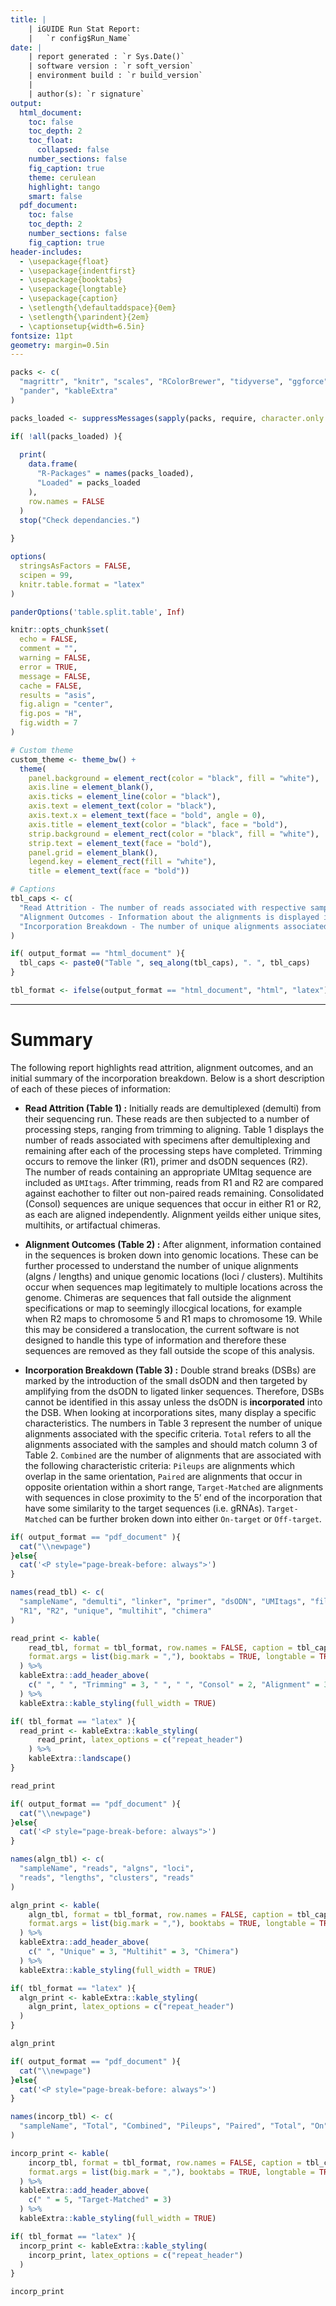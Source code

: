 ```yaml
---
title: |
    | iGUIDE Run Stat Report: 
    |   `r config$Run_Name`
date: |
    | report generated : `r Sys.Date()`
    | software version : `r soft_version`
    | environment build : `r build_version`
    | 
    | author(s): `r signature`
output: 
  html_document:
    toc: false
    toc_depth: 2
    toc_float: 
      collapsed: false
    number_sections: false
    fig_caption: true
    theme: cerulean 
    highlight: tango
    smart: false
  pdf_document:
    toc: false
    toc_depth: 2
    number_sections: false
    fig_caption: true
header-includes: 
  - \usepackage{float}
  - \usepackage{indentfirst}
  - \usepackage{booktabs}
  - \usepackage{longtable}
  - \usepackage{caption}
  - \setlength{\defaultaddspace}{0em}
  - \setlength{\parindent}{2em}
  - \captionsetup{width=6.5in}
fontsize: 11pt
geometry: margin=0.5in
---
```


```r
packs <- c(
  "magrittr", "knitr", "scales", "RColorBrewer", "tidyverse", "ggforce", 
  "pander", "kableExtra"
)

packs_loaded <- suppressMessages(sapply(packs, require, character.only = TRUE))

if( !all(packs_loaded) ){
  
  print(
    data.frame(
      "R-Packages" = names(packs_loaded), 
      "Loaded" = packs_loaded
    ), 
    row.names = FALSE
  )
  stop("Check dependancies.")
  
}

options(
  stringsAsFactors = FALSE, 
  scipen = 99, 
  knitr.table.format = "latex"
)

panderOptions('table.split.table', Inf)

knitr::opts_chunk$set(
  echo = FALSE,
  comment = "",
  warning = FALSE,
  error = TRUE,
  message = FALSE,
  cache = FALSE,
  results = "asis",
  fig.align = "center",
  fig.pos = "H",
  fig.width = 7
)

# Custom theme
custom_theme <- theme_bw() +
  theme(
    panel.background = element_rect(color = "black", fill = "white"),
    axis.line = element_blank(),
    axis.ticks = element_line(color = "black"),
    axis.text = element_text(color = "black"),
    axis.text.x = element_text(face = "bold", angle = 0),
    axis.title = element_text(color = "black", face = "bold"),
    strip.background = element_rect(color = "black", fill = "white"),
    strip.text = element_text(face = "bold"),
    panel.grid = element_blank(),
    legend.key = element_rect(fill = "white"),
    title = element_text(face = "bold"))

# Captions
tbl_caps <- c(
  "Read Attrition - The number of reads associated with respective samples during different steps of processing.",
  "Alignment Outcomes - Information about the alignments is displayed in the number of aligning reads, number of alignments, or the number of loci. Alignments and loci are associated with uniquely aligning sequences while lengths and clusters are associated with multihit sequences.",
  "Incorporation Breakdown - The number of unique alignments associated with different characteristic criteria with respect to samples. These criteria are not mutually exclusive and therefore a single alignment can be consided by multiple criteria."
)

if( output_format == "html_document" ){
  tbl_caps <- paste0("Table ", seq_along(tbl_caps), ". ", tbl_caps)
}

tbl_format <- ifelse(output_format == "html_document", "html", "latex")

```

***

# Summary

The following report highlights read attrition, alignment outcomes, and an initial summary of the incorporation breakdown. Below is a short description of each of these pieces of information:

* **Read Attrition (Table 1) :** Initially reads are demultiplexed (demulti) from their sequencing run. These reads are then subjected to a number of processing steps, ranging from trimming to aligning. Table 1 displays the number of reads associated with specimens after demultiplexing and remaining after each of the processing steps have completed. Trimming occurs to remove the linker (R1), primer and dsODN sequences (R2). The number of reads containing an appropriate UMItag sequence are included as `UMItags`. After trimming, reads from R1 and R2 are compared against eachother to filter out non-paired reads remaining. Consolidated (Consol) sequences are unique sequences that occur in either R1 or R2, as each are aligned independently. Alignment yeilds either unique sites, multihits, or artifactual chimeras.

* **Alignment Outcomes (Table 2) :** After alignment, information contained in the sequences is broken down into genomic locations. These can be further processed to understand the number of unique alignments (algns / lengths) and unique genomic locations (loci / clusters). Multihits occur when sequences map legitimately to multiple locations across the genome. Chimeras are sequences that fall outside the alignment specifications or map to seemingly illocgical locations, for example when R2 maps to chromosome 5 and R1 maps to chromosome 19. While this may be considered a translocation, the current software is not designed to handle this type of information and therefore these sequences are removed as they fall outside the scope of this analysis.

* **Incorporation Breakdown (Table 3) :** Double strand breaks (DSBs) are marked by the introduction of the small dsODN and then targeted by amplifying from the dsODN to ligated linker sequences. Therefore, DSBs cannot be identified in this assay unless the dsODN is **incorporated** into the DSB. When looking at incorporations sites, many display a specific characteristics. The numbers in Table 3 represent the number of unique alignments associated with the specific criteria. `Total` refers to all the alignments associated with the samples and should match column 3 of Table 2. `Combined` are the number of alignments that are associated with the following characteristic criteria: `Pileups` are alignments which overlap in the same orientation, `Paired` are alignments that occur in opposite orientation within a short range, `Target-Matched` are alignments with sequences in close proximity to the 5' end of the incorporation that have some similarity to the target sequences (i.e. gRNAs). `Target-Matched` can be further broken down into either `On-target` or `Off-target`.

```r
if( output_format == "pdf_document" ){
  cat("\\newpage")
}else{
  cat('<P style="page-break-before: always">')
}
```

```r
names(read_tbl) <- c(
  "sampleName", "demulti", "linker", "primer", "dsODN", "UMItags", "filter", 
  "R1", "R2", "unique", "multihit", "chimera"
)

read_print <- kable(
    read_tbl, format = tbl_format, row.names = FALSE, caption = tbl_caps[1], 
    format.args = list(big.mark = ","), booktabs = TRUE, longtable = TRUE
  ) %>%
  kableExtra::add_header_above(
    c(" ", " ", "Trimming" = 3, " ", " ", "Consol" = 2, "Alignment" = 3)
  ) %>%
  kableExtra::kable_styling(full_width = TRUE)

if( tbl_format == "latex" ){
  read_print <- kableExtra::kable_styling(
      read_print, latex_options = c("repeat_header")
    ) %>%
    kableExtra::landscape()
}

read_print
```

```r
if( output_format == "pdf_document" ){
  cat("\\newpage")
}else{
  cat('<P style="page-break-before: always">')
}
```

```r
names(algn_tbl) <- c(
  "sampleName", "reads", "algns", "loci", 
  "reads", "lengths", "clusters", "reads"
)

algn_print <- kable(
    algn_tbl, format = tbl_format, row.names = FALSE, caption = tbl_caps[2], 
    format.args = list(big.mark = ","), booktabs = TRUE, longtable = TRUE
  ) %>%
  kableExtra::add_header_above(
    c(" ", "Unique" = 3, "Multihit" = 3, "Chimera")
  ) %>%
  kableExtra::kable_styling(full_width = TRUE)

if( tbl_format == "latex" ){
  algn_print <- kableExtra::kable_styling(
    algn_print, latex_options = c("repeat_header")
  )
}

algn_print
```

```r
if( output_format == "pdf_document" ){
  cat("\\newpage")
}else{
  cat('<P style="page-break-before: always">')
}
```

```r
names(incorp_tbl) <- c(
  "sampleName", "Total", "Combined", "Pileups", "Paired", "Total", "On", "Off"
)

incorp_print <- kable(
    incorp_tbl, format = tbl_format, row.names = FALSE, caption = tbl_caps[3], 
    format.args = list(big.mark = ","), booktabs = TRUE, longtable = TRUE
  ) %>%
  kableExtra::add_header_above(
    c(" " = 5, "Target-Matched" = 3)
  ) %>%
  kableExtra::kable_styling(full_width = TRUE)

if( tbl_format == "latex" ){
  incorp_print <- kableExtra::kable_styling(
    incorp_print, latex_options = c("repeat_header")
  )
}

incorp_print
```

